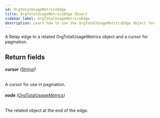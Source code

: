 ```yaml
---
id: OrgTotalUsageMetricsEdge
title: OrgTotalUsageMetricsEdge Object
sidebar_label: OrgTotalUsageMetricsEdge
description: Learn how to use the OrgTotalUsageMetricsEdge Object for 's API.
---
```


A Relay edge to a related OrgTotalUsageMetrics object and a cursor for pagination.

## Return fields

###### <b>cursor</b> ([String!](api/schema/scalar/String.mdx))

A cursor for use in pagination.

###### <b>node</b> ([OrgTotalUsageMetrics](api/schema/object/OrgTotalUsageMetrics.mdx))

The related object at the end of the edge.
